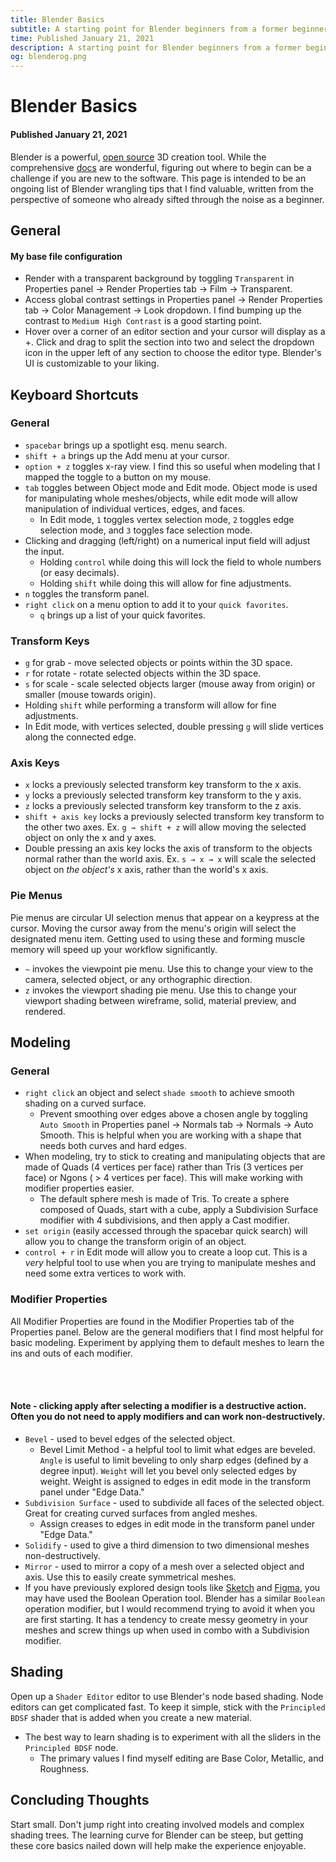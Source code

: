 ```yaml
---
title: Blender Basics
subtitle: A starting point for Blender beginners from a former beginner.
time: Published January 21, 2021
description: A starting point for Blender beginners from a former beginner.
og: blenderog.png
---
```


# Blender Basics

#### Published January 21, 2021

<!-- <ZContainer>
  <Ztext
    depth="5rem"
    direction="both"
    event="pointer"
    eventRotation="40deg"
    eventDirection="default"
    fade={false}
    layers={120}
    perspective="500px"
  >
    <Cube>
      <rect width="192" height="192" fill="var(--text-primary)" />
    </Cube>
  </Ztext>
</ZContainer> -->

<TestComponent />

Blender is a powerful, [open source](https://github.com/blender) 3D creation tool.
While the comprehensive [docs](https://docs.blender.org/manual/en/latest/) are wonderful,
figuring out where to begin can be a challenge if you are new to the software. This
page is intended to be an ongoing list of Blender wrangling tips that I find valuable,
written from the perspective of someone who already sifted through the noise as a
beginner.

## General

#### My base file configuration

- Render with a transparent background by toggling `Transparent` in Properties panel → Render Properties tab → Film → Transparent.
- Access global contrast settings in Properties panel → Render Properties tab → Color Management → Look dropdown. I find bumping up the contrast to `Medium High Contrast` is a good starting point.
- Hover over a corner of an editor section and your cursor will display as a +. Click and drag to split the section into two and select the dropdown icon in the upper left of any section to choose the editor type. Blender's UI is customizable to your liking.

## Keyboard Shortcuts

### General

- `spacebar` brings up a spotlight esq. menu search.
- `shift + a` brings up the Add menu at your cursor.
- `option + z` toggles x-ray view. I find this so useful when modeling that I mapped the toggle to a button on my mouse.
- `tab` toggles between Object mode and Edit mode. Object mode is used for manipulating whole meshes/objects, while edit mode will allow manipulation of individual vertices, edges, and faces.
  - In Edit mode, `1` toggles vertex selection mode, `2` toggles edge selection mode, and `3` toggles face selection mode.
- Clicking and dragging (left/right) on a numerical input field will adjust the input.
  - Holding `control` while doing this will lock the field to whole numbers (or easy decimals).
  - Holding `shift` while doing this will allow for fine adjustments.
- `n` toggles the transform panel.
- `right click` on a menu option to add it to your `quick favorites`.
  - `q` brings up a list of your quick favorites.

### Transform Keys

- `g` for grab - move selected objects or points within the 3D space.
- `r` for rotate - rotate selected objects within the 3D space.
- `s` for scale - scale selected objects larger (mouse away from origin) or smaller (mouse towards origin).
- Holding `shift` while performing a transform will allow for fine adjustments.
- In Edit mode, with vertices selected, double pressing `g` will slide vertices along the connected edge.

### Axis Keys

- `x` locks a previously selected transform key transform to the x axis.
- `y` locks a previously selected transform key transform to the y axis.
- `z` locks a previously selected transform key transform to the z axis.
- `shift + axis key` locks a previously selected transform key transform to the other two axes. Ex. `g → shift + z` will allow moving the selected object on only the x and y axes.
- Double pressing an axis key locks the axis of transform to the objects normal rather than the world axis. Ex. `s → x → x` will scale the selected object on _the object's_ x axis, rather than the world's x axis.

### Pie Menus

Pie menus are circular UI selection menus that appear on a keypress at the cursor. Moving the cursor away from the menu's origin will select the designated menu item. Getting used to using these and forming muscle memory will speed up your workflow significantly.

- `~` invokes the viewpoint pie menu. Use this to change your view to the camera, selected object, or any orthographic direction.
- `z` invokes the viewport shading pie menu. Use this to change your viewport shading between wireframe, solid, material preview, and rendered.

## Modeling

### General

- `right click` an object and select `shade smooth` to achieve smooth shading on a curved surface.
  - Prevent smoothing over edges above a chosen angle by toggling `Auto Smooth` in Properties panel → Normals tab → Normals → Auto Smooth. This is helpful when you are working with a shape that needs both curves and hard edges.
- When modeling, try to stick to creating and manipulating objects that are made of Quads (4 vertices per face) rather than Tris (3 vertices per face) or Ngons ( > 4 vertices per face). This will make working with modifier properties easier.
  - The default sphere mesh is made of Tris. To create a sphere composed of Quads, start with a cube, apply a Subdivision Surface modifier with 4 subdivisions, and then apply a Cast modifier.
- `set origin` (easily accessed through the spacebar quick search) will allow you to change the transform origin of an object.
- `control + r` in Edit mode will allow you to create a loop cut. This is a _very_ helpful tool to use when you are trying to manipulate meshes and need some extra vertices to work with.

### Modifier Properties

All Modifier Properties are found in the Modifier Properties tab of the Properties panel. Below are the general modifiers that I find most helpful for basic modeling. Experiment by applying them to default meshes to learn the ins and outs of each modifier.

<br></br>

#### Note - clicking apply after selecting a modifier is a destructive action. Often you do not need to apply modifiers and can work non-destructively.

- `Bevel` - used to bevel edges of the selected object.
  - Bevel Limit Method - a helpful tool to limit what edges are beveled. `Angle` is useful to limit beveling to only sharp edges (defined by a degree input). `Weight` will let you bevel only selected edges by weight. Weight is assigned to edges in edit mode in the transform panel under "Edge Data."
- `Subdivision Surface` - used to subdivide all faces of the selected object. Great for creating curved surfaces from angled meshes.
  - Assign creases to edges in edit mode in the transform panel under "Edge Data."
- `Solidify` - used to give a third dimension to two dimensional meshes non-destructively.
- `Mirror` - used to mirror a copy of a mesh over a selected object and axis. Use this to easily create symmetrical meshes.
- If you have previously explored design tools like [Sketch](https://www.sketch.com) and [Figma](https://www.figma.com), you may have used the Boolean Operation tool. Blender has a similar `Boolean` operation modifier, but I would recommend trying to avoid it when you are first starting. It has a tendency to create messy geometry in your meshes and screw things up when used in combo with a Subdivision modifier.

## Shading

Open up a `Shader Editor` editor to use Blender's node based shading. Node editors can get complicated fast. To keep it simple, stick with the `Principled BDSF` shader that is added when you create a new material.

- The best way to learn shading is to experiment with all the sliders in the `Principled BDSF` node.
  - The primary values I find myself editing are Base Color, Metallic, and Roughness.

## Concluding Thoughts

Start small. Don't jump right into creating involved models and complex shading trees. The learning curve for Blender can be steep, but getting these core basics nailed down will help make the experience enjoyable.
